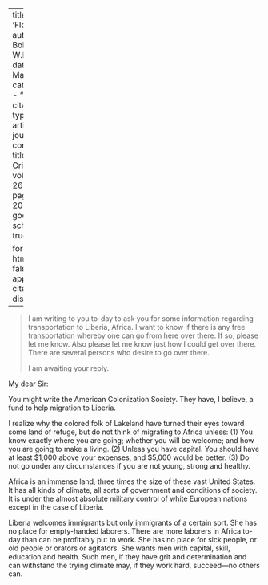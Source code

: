
---
title: 'Florida'
author: Du Bois, W.E.B.
date: Mar. 1923
categories: 
  - ""
citation: 
  type: article-journal
  container-title: The Crisis
  volume: 26
  issue: 5
  page: 200-201
google-scholar: true

format:
  html:
    toc: false
    appendix-cite-as: display
---



> I am writing to you to-day to 
ask you for some information 
regarding transportation to 
Liberia, Africa. I want to know if there is any free transportation whereby one can go from here over there. If so, please let me know. Also please let me know just how I could get over there. There are several persons who desire to go over there. 
<p>I am awaiting your reply.

My dear Sir:

You might write the American Colonization Society. They have, I believe, a fund to help migration to Liberia. 

I realize why the colored folk of Lakeland have turned their eyes toward some land of refuge, but do not think of migrating to Africa unless: (1) You know exactly where you are going; whether you will be welcome; and how you are going to make a living. (2) Unless you have capital. You should have at least $1,000 above your expenses, and $5,000 would be better. (3) Do not go under any circumstances if you are not young, strong and healthy. 

Africa is an immense land, three times the size of these vast United States. It has all kinds of climate, all sorts of government and conditions of society. It is under the almost absolute military control of white European nations except in the case of Liberia. 

Liberia welcomes immigrants but only immigrants of a certain sort. She has no place for empty-handed laborers. There are more laborers in Africa to-day than can be profitably put to work. She has no place for sick people, or old people or orators or agitators. She wants men with capital, skill, education and health. Such men, if they have grit and determination and can withstand the trying climate may, if they work hard, succeed---no others can. 

